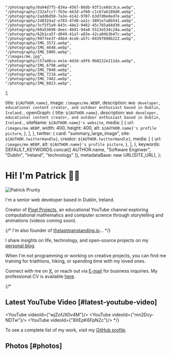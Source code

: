 
    "/photography/0a94d7f5-834a-4567-86db-93f1ce8dc3ca.webp",
    "/photography/232afccf-fb3e-443d-af60-c1c67a6189d0.webp",
    "/photography/2add6d50-7a3e-4142-9707-b3d7d0e8ed7e.webp",
    "/photography/2d8324a2-e783-47d8-aa1c-3891e7a8b541.webp",
    "/photography/3cf5f5a9-843c-44e2-9482-45c765a84d30.webp",
    "/photography/60a53698-deec-4b91-94a8-5513e534c24a.webp",
    "/photography/62b1ca5f-d849-41a7-a83e-42ca04b3b47c.webp",
    "/photography/9977ee3f-d4bd-4ce6-a57c-04397898b222.webp",
    "/photography/IMG_3572.webp",
    "/photography/IMG_4648.webp",
    "/photography/IMG_5905.webp",
    "/images/me.jpg",
    "/photography/c57ad8ca-ee1e-4d3d-a9f6-9b0222e211da.webp",
    "/photography/IMG_6798.webp",
    "/photography/IMG_7848.webp",
    "/photography/IMG_7218.webp",
    "/photography/IMG_7462.webp",
    "/photography/IMG_6023.webp",
];

  title: `${AUTHOR.name}`,
  image: `/images/me.WEBP`,
  description: `Web developer, educational content creator, and outdoor enthusiast based in Dublin, Ireland.`,
  openGraph: {
    title: `${AUTHOR.name}`,
    description: `Web developer, educational content creator, and outdoor enthusiast based in Dublin, Ireland.`,
    siteName: `${AUTHOR.name}'s website`,
    media: [
      {
        url: `/images/me.WEBP`,
        width: 400,
        height: 400,
        alt: `${AUTHOR.name}'s profile picture`,
      },
    ],
  },
  twitter: {
    card: "summary_large_image",
    site: `${AUTHOR.twitterHandle}`,
    creator: `${AUTHOR.twitterHandle}`,
    media: [
      {
        url: `/images/me.WEBP`,
        alt: `${AUTHOR.name}'s profile picture`,
      },
    ],
  },
  keywords: DEFAULT_KEYWORDS.concat([
    AUTHOR.name,
    "Software Engineer",
    "Dublin",
    "Ireland",
    "technology"
  ]),
  metadataBase: new URL(SITE_URL),
};

# Hi! I'm Patrick 👋🏻

<UniqueViewers/>

<Image
src="/images/me-sketch2.png"
alt="Patrick Prunty"
className="bg-gray-100 rounded-full block mt-5 mb-5 mx-auto w-40 h-40 md:float-right sm:ml-5 sm:mb-5 object-cover overflow-hidden aspect-square"
width={150}
height={150}
priority
/>

I'm a senior web developer based in Dublin, Ireland.

Creator of [Pixel Projects](https://www.youtube.com/channel/UC5OToaksgWe-pjkgqPkUZkw), an educational YouTube channel exploring computational mathematics and computer science through storytelling and animations (videos coming soon).

{/*
I'm also founder of [thelastmanstanding.io]()...
*/}

I share insights on life, technology, and open-source projects on my [personal blog](/blog).

When I'm not programming or working on creative projects, you can find me training for triathlons, hiking, or spending time with my loved ones.

Connect with me on [X](https://x.com/pprunty_), or reach out via [E-mail](mailto:patrickprunty.business@gmail.com) for business inquiries. My professional CV is available [here](https://read.cv/pprunty).

{/*
## Latest YouTube Video [#latest-youtube-video]

<YouTube videoId={"wjZofJX0v4M"}/>
<YouTube videoId={"mn2Dcy-NDTw"}/>
<YouTube videoId={"8XEpK6FpNZc"}/>
*/}


<Section sectionName="Projects" items={[
{
title: 'Pixel Projects at YouTube',
url: 'https://www.youtube.com/channel/UC5OToaksgWe-pjkgqPkUZkw',
year: '2025',
media: ['/images/projects/pixel-projects-4.png','/images/projects/GodelIncompleteness.mp4'],
description:
'Educational channel exploring computational mathematics and computer science through storytelling and visual animations (videos coming soon).',
},
{
title: 'Jigsaw Presents at YouTube',
url: 'https://www.youtube.com/@JigsawPresents',
year: '2025',
media: ['/images/projects/jigsaw-presents.webp'],
description:
'Providing insight into trending films and television series through video essays (videos coming soon).',
},
{
title: 'Personal Website & Blog',
url: '/blog',
year: '2025',
media: ["/images/projects/personal-blog-1.png", '/images/projects/Untitled.mov'],
description:
'High-performance blog built with Next.js 15 and MDX, where I share insights on life, technology, and personal projects.',
}
]} />


<Section
  sectionName="Software"
  items={[
    {
      title: 'tmplate.xyz',
      url: 'https://tmplate.xyz/',
      year: '2025',
      description:
        'Open-source application showcasing Polymorphic Web Design principles (work in progress).',
    },
    {
      title: 'samwise',
      url: 'https://samwise.wtf/',
      year: '2025',
      hide: true,
      description:
        'High-performance, SEO-optimized digital blog and portfolio starter built with Next.js 15.',
    },
    {
      title: 'manim-interactive',
      url: 'https://github.com/pprunty/manim-interactive',
      year: '2025',
      description:
        'Interactive Manim environment for seamless mathematical animations, replicating YouTube channel 3Blue1Brown’s workflow through code highlighting and keyboard binding shortcuts.',
    },
    {
          title: 'clunk',
          url: 'https://github.com/pprunty/clunk',
          year: '2025',
          description:
            'A foundational C++ project providing a connection to Coinbase L3 market data feed, storing multi-market data in an efficient orderbook and offering performance benchmarks (work in progress).',
        },
        {
                  title: 'magikarp',
                  url: 'https://github.com/pprunty/magikarp',
                  year: '2025',
                  media: ['/images/projects/magikarp.png'],
                  description:
                    'An autonomous AI agent capable of piloting the creation of an entire coding given a project outline using DeepSeek open-source LLMs. The user interacts with the agent and accepts/rejects file updates (work in progress).',
                }
  ]}
/>

To see a complete list of my work, visit my [GitHub profile](https://github.com/pprunty).

## Photos [#photos]

<PhotoGrid images={photographyImages} />

